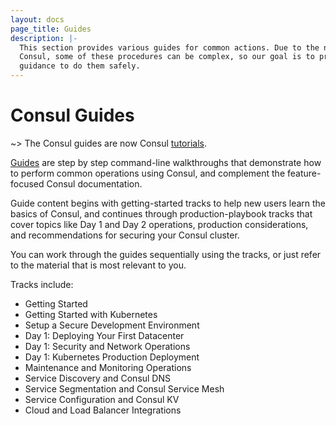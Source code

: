 ```yaml
---
layout: docs
page_title: Guides
description: |-
  This section provides various guides for common actions. Due to the nature of
  Consul, some of these procedures can be complex, so our goal is to provide
  guidance to do them safely.
---
```


# Consul Guides

~> The Consul guides are now Consul [tutorials](/consul/tutorials?utm_source=docs).

[Guides](/consul/tutorials?utm_source=docs) are step by step command-line
walkthroughs that demonstrate how to perform common operations using Consul, and
complement the feature-focused Consul documentation.

Guide content begins with getting-started tracks to help new users learn the
basics of Consul, and continues through production-playbook tracks that cover
topics like Day 1 and Day 2 operations, production considerations, and
recommendations for securing your Consul cluster.

You can work through the guides sequentially using the tracks, or just refer to
the material that is most relevant to you.

Tracks include:

- Getting Started
- Getting Started with Kubernetes
- Setup a Secure Development Environment
- Day 1: Deploying Your First Datacenter
- Day 1: Security and Network Operations
- Day 1: Kubernetes Production Deployment
- Maintenance and Monitoring Operations
- Service Discovery and Consul DNS
- Service Segmentation and Consul Service Mesh
- Service Configuration and Consul KV
- Cloud and Load Balancer Integrations
